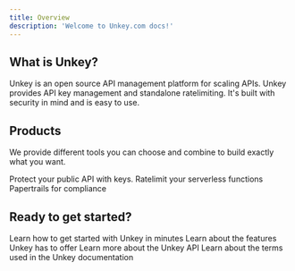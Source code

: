 ```yaml
---
title: Overview
description: 'Welcome to Unkey.com docs!'
---
```


## What is Unkey?

Unkey is an open source API management platform for scaling APIs. Unkey provides API key management and standalone ratelimiting. It's built with security in mind and is easy to use.


## Products

We provide different tools you can choose and combine to build exactly what you want.

<Cards>
  <Card title="API keys" href="/apis"  >
   Protect your public API with keys.
  </Card>
  <Card title="Ratelimiting"  href="/ratelimiting">
    Ratelimit your serverless functions
  </Card>
   <Card title="Audit log"  href="/audit-log">
    Papertrails for compliance
  </Card>
  </Cards>

## Ready to get started?

<Cards>
  <Card title="Quickstart" href="/apis/quickstart"  >
    Learn how to get started with Unkey in minutes
  </Card>
  <Card title="Features"  href="/apis/features/ratelimiting">
    Learn about the features Unkey has to offer
  </Card>
  <Card title="Reference" href="/api-reference/authentication">
    Learn more about the Unkey API
  </Card>
  <Card title="Glossary" href="/glossary">
    Learn about the terms used in the Unkey documentation
  </Card>
</Cards>
